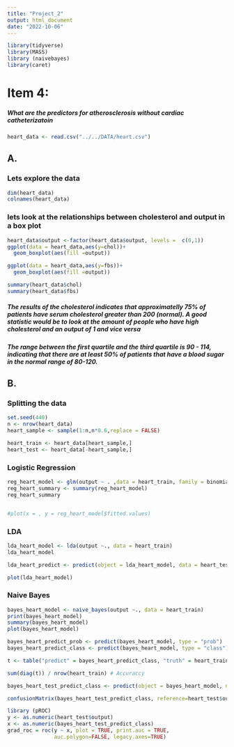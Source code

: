 ```yaml
---
title: "Project_2"
output: html_document
date: "2022-10-06"
---
```

```r
library(tidyverse)
library(MASS)
library (naivebayes)
library(caret)
```


# Item 4:
##### What are the predictors for atherosclerosis without cardiac catheterizatoin
```r
heart_data <- read.csv("../../DATA/heart.csv")
```
## A.
### Lets explore the data
```r
dim(heart_data)
colnames(heart_data)
```
### lets look at the relationships between cholesterol and output in a box plot
```r
heart_data$output <-factor(heart_data$output, levels =  c(0,1))
ggplot(data = heart_data,aes(y=chol))+
  geom_boxplot(aes(fill =output))

ggplot(data = heart_data,aes(y=fbs))+
  geom_boxplot(aes(fill =output))

summary(heart_data$chol)
summary(heart_data$fbs)
```
##### The results of the cholesterol indicates that approximatelly 75% of patients have serum cholesterol greater than 200 (normal). A good statistic would be to look at the amount of people who have high cholesterol and an output of 1 and vice versa
##### The range between the first quartile and the third quartile is 90 - 114, indicating that there are at least 50% of patients that have a blood sugar in the normal range of 80-120.

## B.
### Splitting the data
```r
set.seed(440)
n <- nrow(heart_data)
heart_sample <- sample(1:n,n*0.6,replace = FALSE)

heart_train <- heart_data[heart_sample,]
heart_test <- heart_data[-heart_sample,]
```
### Logistic Regression
```r

reg_heart_model <- glm(output ~ . ,data = heart_train, family = binomial)
reg_heart_summary <- summary(reg_heart_model)
reg_heart_summary
```

```r

```

```r
#plot(x = , y = reg_heart_model$fitted.values)
```

### LDA
```r
lda_heart_model <- lda(output ~., data = heart_train)
lda_heart_model
```
```r
lda_heart_predict <- predict(object = lda_heart_model, data = heart_test)
```
```r
plot(lda_heart_model)
```


### Naive Bayes
```r
bayes_heart_model <- naive_bayes(output ~., data = heart_train)
print(bayes_heart_model)
summary(bayes_heart_model)
plot(bayes_heart_model)
```

```r
bayes_heart_predict_prob <- predict(bayes_heart_model, type = "prob")
bayes_heart_predict_class <- predict(bayes_heart_model, type = "class")
```
```r
t <- table("predict" = bayes_heart_predict_class, "truth" = heart_train$output)

sum(diag(t)) / nrow(heart_train) # Accuraccy
```
```r
bayes_heart_test_predict_class <- predict(object = bayes_heart_model, newdata = heart_test, type = "class")
```
```r
confusionMatrix(bayes_heart_test_predict_class, reference=heart_test$output)
```
```r
library (pROC)
y <- as.numeric(heart_test$output)
x <- as.numeric(bayes_heart_test_predict_class)
grad_roc = roc(y ~ x, plot = TRUE, print.auc = TRUE, 
               auc.polygon=FALSE, legacy.axes=TRUE)
```




